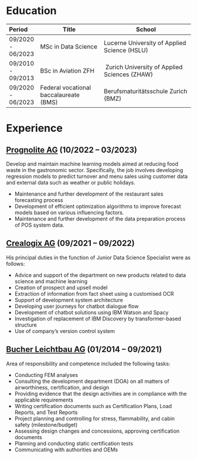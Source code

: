 
# Education
|      Period       | Title                                  |                       School                           |
|:------------------|----------------------------------------|--------------------------------------------------------|
| 09/2020 - 06/2023 | MSc in Data Science                    | Lucerne University of Applied Science (HSLU)           |
| 09/2010 - 09/2013 | BSc in Aviation ZFH                    | Zurich University of Applied Sciences (ZHAW)           |
| 09/2020 - 06/2023 | Federal vocational baccalaureate (BMS) | Berufsmaturitätsschule Zurich (BMZ)                    |

# Experience

## [Prognolite AG](https://prognolite.com/site/de/) (10/2022 -- 03/2023)
Develop and maintain machine learning models aimed at reducing food waste in the gastronomic 
sector. Specifically, the job involves developing regression models to predict turnover and menu 
sales using customer data and external data such as weather or public holidays.  

- Maintenance and further development of the restaurant sales forecasting process
- Development of efficient optimization algorithms to improve forecast models based on various influencing factors.
- Maintenance and further development of the data preparation process of POS system data.

## [Crealogix AG](https://crealogix.com/en){.external target="_blank"} (09/2021 -- 09/2022)
His principal duties in the function of Junior Data Science Specialist were as follows:  

- Advice and support of the department on new products related to data science and machine learning
- Creation of prospect and upsell model
- Extraction of information from fact sheet using a customised OCR
- Support of development system architecture
- Developing user journeys for chatbot dialogue flow
- Development of chatbot solutions using IBM Watson and Spacy
- Investigation of replacement of IBM Discovery by transformer-based structure
- Use of company's version control system

## [Bucher Leichtbau AG](https://bucher-group.com/){.external target="_blank"} (01/2014 -- 09/2021)
Area of responsibility and competence included the following tasks:

- Conducting FEM analyses
- Consulting the development department (DOA) on all matters of airworthiness, certification, and design
- Providing evidence that the design activities are in compliance with the applicable requirements
- Writing certification documents such as Certification Plans, Load Reports, and Test Reports
- Project planning and controlling for stress, flammability, and cabin safety (milestone/budget)
- Assessing design changes and concessions, approving certification documents
- Planning and conducting static certification tests
- Communicating with authorities and OEMs
   